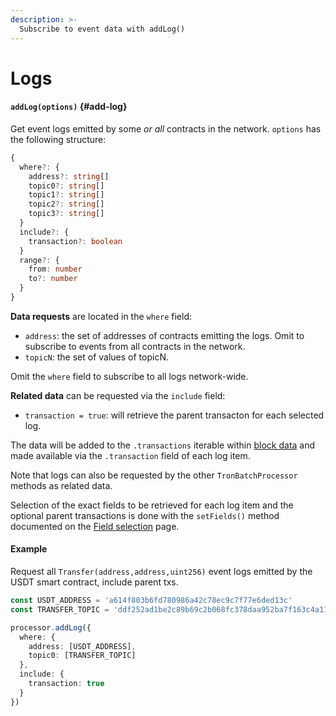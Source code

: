 ```yaml
---
description: >-
  Subscribe to event data with addLog()
---
```


# Logs

#### `addLog(options)` {#add-log}

Get event logs emitted by some _or all_ contracts in the network. `options` has the following structure:
```typescript
{
  where?: {
    address?: string[]
    topic0?: string[]
    topic1?: string[]
    topic2?: string[]
    topic3?: string[]
  }
  include?: {
    transaction?: boolean
  }
  range?: {
    from: number
    to?: number
  }
}
```
**Data requests** are located in the `where` field:

+ `address`: the set of addresses of contracts emitting the logs. Omit to subscribe to events from all contracts in the network.
+ `topicN`: the set of values of topicN.

Omit the `where` field to subscribe to all logs network-wide.

**Related data** can be requested via the `include` field:

- `transaction = true`: will retrieve the parent transacton for each selected log.

The data will be added to the `.transactions` iterable within [block data](/tron-indexing/tron-batch-processor/context-interfaces) and made available via the `.transaction` field of each log item.

Note that logs can also be requested by the other `TronBatchProcessor` methods as related data.

Selection of the exact fields to be retrieved for each log item and the optional parent transactions is done with the `setFields()` method documented on the [Field selection](../field-selection) page.

#### Example

Request all `Transfer(address,address,uint256)` event logs emitted by the USDT smart contract, include parent txs.

```ts
const USDT_ADDRESS = 'a614f803b6fd780986a42c78ec9c7f77e6ded13c'
const TRANSFER_TOPIC = 'ddf252ad1be2c89b69c2b068fc378daa952ba7f163c4a11628f55a4df523b3ef'

processor.addLog({
  where: {
    address: [USDT_ADDRESS],
    topic0: [TRANSFER_TOPIC]
  },
  include: {
    transaction: true
  }
})
```
